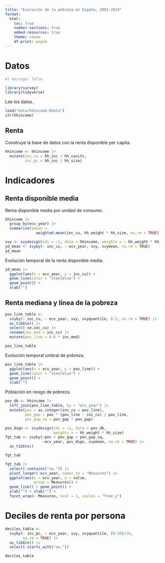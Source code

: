 ```yaml
---
title: "Evolución de la pobreza en España, 2003-2023"
format: 
  html:
    toc: true
    number-sections: true
    embed-resources: true
    theme: cosmo
    df-print: paged
---
```


# Datos

```r
#| message: false

library(survey)
library(tidyverse)
```

Lee los datos.

```r
load("data/hhincome.Rdata")
str(hhincome)
```

## Renta

Construye la base de datos con la renta disponible per capita.

```r
hhincome <- hhincome |> 
  mutate(inc_cu = hh_inc / hh_cunits,
         inc_pc = hh_inc / hh_size)
```

# Indicadores

## Renta disponible media

Renta disponible media por unidad de consumo.

```r
hhincome |> 
  group_by(ecv_year) |> 
  summarise(ymean = 
              weighted.mean(inc_cu, hh_weight * hh_size, na.rm = TRUE))
```

```r
svy <- svydesign(ids = ~1, data = hhincome, weights = ~ hh_weight * hh_size)
yd_mean <- svyby(~ inc_cu, ~ ecv_year, svy, svymean, na.rm = TRUE) 
yd_mean 
```

Evolución temporal de la renta disponible media.

```r
yd_mean |> 
  ggplot(aes(x = ecv_year, y = inc_cu)) +
  geom_line(color = "steelblue") +
  geom_point() +
  xlab("")
```

## Renta mediana y línea de la pobreza

```r
pov_line_table <- 
  svyby(~ inc_cu, ~ ecv_year, svy, svyquantile, 0.5, na.rm = TRUE) |> 
  as_tibble() |> 
  select(-se.inc_cu) |> 
  rename(inc_med = inc_cu) |> 
  mutate(pov_line = 0.6 * inc_med)

pov_line_table
```

Evolución temporal umbral de pobreza.

```r
pov_line_table |> 
  ggplot(aes(x = ecv_year, y = pov_line)) +
  geom_line(color = "steelblue") +
  geom_point() +
  xlab("")
```

Población en riesgo de pobreza.

```r
pov_db <- hhincome |> 
  left_join(pov_line_table, by = "ecv_year") |> 
  mutate(pov = as.integer(inc_cu < pov_line),
         pov_gap = pov * (pov_line - inc_cu) / pov_line,
         pov_gap_sq = pov_gap * pov_gap)
```

```r
pov_dsgn <- svydesign(ids = ~1, data = pov_db, 
                      weights = ~ hh_weight * hh_size)
fgt_tab <- svyby(~pov + pov_gap + pov_gap_sq,
                 ~ecv_year, pov_dsgn, svymean, na.rm = TRUE) |> 
  as_tibble()

fgt_tab
```

```r
fgt_tab |> 
  select(-contains("se.")) |> 
  pivot_longer(-ecv_year, names_to = "Measures") |> 
  ggplot(aes(x = ecv_year, y = value, 
             group = Measures)) +
  geom_line() + geom_point() + 
  ylab("") + xlab("") +
  facet_wrap(~ Measures, ncol = 1, scales = "free_y")
```

# Deciles de renta por persona

```r
deciles_table <- 
  svyby(~ inc_pc, ~ ecv_year, svy, svyquantile, (0:10)/10, 
        na.rm = TRUE) |> 
  as_tibble() |> 
  select(-starts_with("se."))

deciles_table
```
